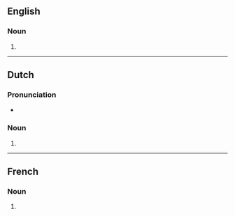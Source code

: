 {{also|Zeppelins}}
==English==

===Noun===
{{head|en|noun form}}

# {{plural of|en|zeppelin}}

----

==Dutch==

===Pronunciation===
* {{audio|nl|Nl-zeppelins.ogg|Audio}}

===Noun===
{{head|nl|noun plural form}}

# {{plural of|nl|zeppelin}}

----

==French==

===Noun===
{{head|fr|noun form|g=m}}

# {{plural of|fr|zeppelin}}
